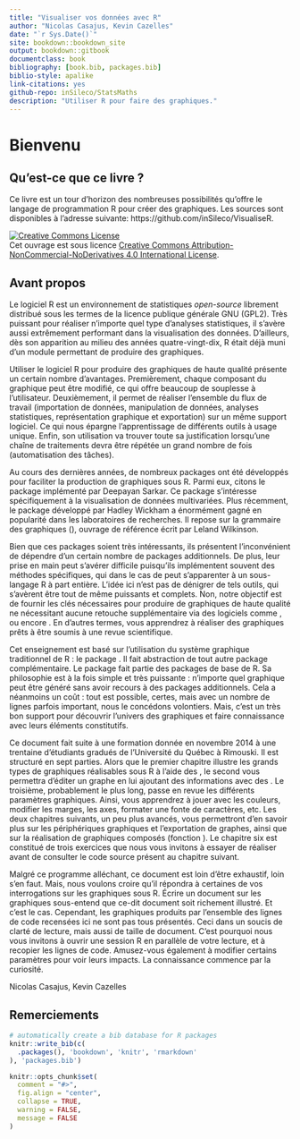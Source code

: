 ```yaml
---
title: "Visualiser vos données avec R"
author: "Nicolas Casajus, Kevin Cazelles"
date: "`r Sys.Date()`"
site: bookdown::bookdown_site
output: bookdown::gitbook
documentclass: book
bibliography: [book.bib, packages.bib]
biblio-style: apalike
link-citations: yes
github-repo: inSileco/StatsMaths
description: "Utiliser R pour faire des graphiques."
---
```


# Bienvenu {-}

## Qu'est-ce que ce livre ? {-}

Ce livre est un tour d'horizon des nombreuses possibilités qu'offre le
langage de programmation R pour créer des graphiques. Les sources sont
disponibles à l'adresse suivante: https://github.com/inSileco/VisualiseR.


<a rel="license" href="http://creativecommons.org/licenses/by-nc-nd/4.0/"><img alt="Creative Commons License" style="border-width:0" src="https://i.creativecommons.org/l/by-nc-nd/4.0/88x31.png" /></a><br />
Cet ouvrage est sous licence
<a rel="license" href="http://creativecommons.org/licenses/by-nc-nd/4.0/">Creative Commons Attribution-NonCommercial-NoDerivatives 4.0 International License</a>.




## Avant propos {-}

Le logiciel R est un environnement de statistiques *open-source* librement distribué sous les termes de la licence publique générale GNU (GPL2). Très puissant pour réaliser n'importe quel type d'analyses statistiques, il s'avère aussi extrêmement performant dans la visualisation des données.
D'ailleurs, dès son apparition au milieu des années quatre-vingt-dix, R était déjà muni d'un module permettant de produire des graphiques.


Utiliser le logiciel R pour produire des graphiques de haute qualité présente un certain nombre d'avantages. Premièrement, chaque composant du graphique peut être modifié, ce qui offre beaucoup de souplesse à l'utilisateur. Deuxièmement, il permet de réaliser l'ensemble du flux de travail (importation de données, manipulation de données, analyses statistiques, représentation graphique et exportation) sur un même support logiciel. Ce qui nous épargne l'apprentissage de différents outils à usage unique. Enfin, son utilisation va trouver toute sa justification lorsqu'une chaîne de traitements devra être répétée un grand nombre de fois (automatisation des tâches).


Au cours des dernières années, de nombreux packages ont été développés pour faciliter la production de graphiques sous R. Parmi eux, citons le package \texttt{lattice} implémenté par Deepayan Sarkar. Ce package s'intéresse spécifiquement à la visualisation de données multivariées. Plus récemment, le package \texttt{ggplot2} développé par Hadley Wickham a énormément gagné en popularité dans les laboratoires de recherches. Il repose sur la grammaire des graphiques (\textit{The Grammar of Graphics}), ouvrage de référence écrit par Leland Wilkinson.



Bien que ces packages soient très intéressants, ils présentent l'inconvénient de dépendre d'un certain nombre de packages additionnels. De plus, leur prise en main peut s'avérer difficile puisqu'ils implémentent souvent des méthodes spécifiques, qui dans le cas de \texttt{ggplot2} peut s'apparenter à un sous-langage R à part entière. L'idée ici n'est pas de dénigrer de tels outils, qui s'avèrent être tout de même puissants et complets. Non, notre objectif est de fournir les clés nécessaires pour produire de graphiques de haute qualité ne nécessitant aucune retouche supplémentaire via des logiciels comme \textit{The Gimp}, \textit{Adobe Illustrator} ou encore \textit{Adobe Photoshop}. En d'autres termes, vous apprendrez à réaliser des graphiques prêts à être soumis à une revue scientifique.



Cet enseignement est basé sur l'utilisation du système graphique traditionnel de R : le package \texttt{graphics}. Il fait abstraction de tout autre package complémentaire. Le package \texttt{graphics} fait partie des packages de base de R. Sa philosophie est à la fois simple et très puissante : n'importe quel graphique peut être généré sans avoir recours à des packages additionnels. Cela a néanmoins un coût : tout est possible, certes, mais avec un nombre de lignes parfois important, nous le concédons volontiers. Mais, c'est un très bon support pour découvrir l'univers des graphiques et faire connaissance avec leurs éléments constitutifs.



Ce document fait suite à une formation donnée en novembre 2014 à une trentaine d'étudiants gradués de l'Université du Québec à Rimouski. Il est structuré en sept parties. Alors que le premier chapitre illustre les grands types de graphiques réalisables sous R à l'aide des \textit{High-level plotting functions}, le second vous permettra d'éditer un graphe en lui ajoutant des informations avec des \textit{Low-level plotting functions}. Le troisième, probablement le plus long, passe en revue les différents paramètres graphiques. Ainsi, vous apprendrez à jouer avec les couleurs, modifier les marges, les axes, formater une fonte de caractères, etc. Les deux chapitres suivants, un peu plus avancés, vous permettront d'en savoir plus sur les périphériques graphiques et l'exportation de graphes, ainsi que sur la réalisation de graphiques composés (fonction \texttt{layout()}). Le chapitre six est constitué de trois exercices que nous vous invitons à essayer de réaliser avant de consulter le code source présent au chapitre suivant.


Malgré ce programme alléchant, ce document est loin d'être exhaustif, loin s'en faut. Mais, nous voulons croire qu'il répondra à certaines de vos interrogations sur les graphiques sous R. Écrire un document sur les graphiques sous-entend que ce-dit document soit richement illustré. Et c'est le cas. Cependant, les graphiques produits par l'ensemble des lignes de code recensées ici ne sont pas tous présentés. Ceci dans un soucis de clarté de lecture, mais aussi de taille de document. C'est pourquoi nous vous invitons à ouvrir une session R en parallèle de votre lecture, et à recopier les lignes de code. Amusez-vous également à modifier certains paramètres pour voir leurs impacts. La connaissance commence par la curiosité.

Nicolas Casajus, Kevin Cazelles



## Remerciements {-}




```r
# automatically create a bib database for R packages
knitr::write_bib(c(
  .packages(), 'bookdown', 'knitr', 'rmarkdown'
), 'packages.bib')
```

```r
knitr::opts_chunk$set(
  comment = "#>",
  fig.align = "center",
  collapse = TRUE,
  warning = FALSE,
  message = FALSE
)
```
